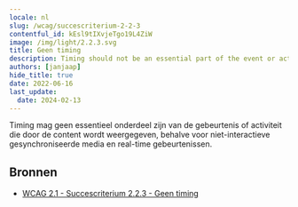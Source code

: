```yaml
---
locale: nl
slug: /wcag/succescriterium-2-2-3
contentful_id: kEsl9tIXvjeTgo19L4ZiW
image: /img/light/2.2.3.svg
title: Geen timing
description: Timing should not be an essential part of the event or activity presented by the content, except for non-interactive synchronized media and real-time events.
authors: [janjaap]
hide_title: true
date: 2022-06-16
last_update:
  date: 2024-02-13
---
```


<Hero
  title="Geen timing"
  imageSrc="/img/light/2.2.3.svg"
  alt="WCAG 2.2.3 icon"
  prefix="Succescriterium 2.2.3"
  suffix="Niveau AAA"
/>

Timing mag geen essentieel onderdeel zijn van de gebeurtenis of activiteit die door de content wordt weergegeven, behalve voor niet-interactieve gesynchroniseerde media en real-time gebeurtenissen.

## Bronnen

- [WCAG 2.1 - Succescriterium 2.2.3 - Geen timing](https://www.w3.org/Translations/WCAG21-nl/#geen-timing)
